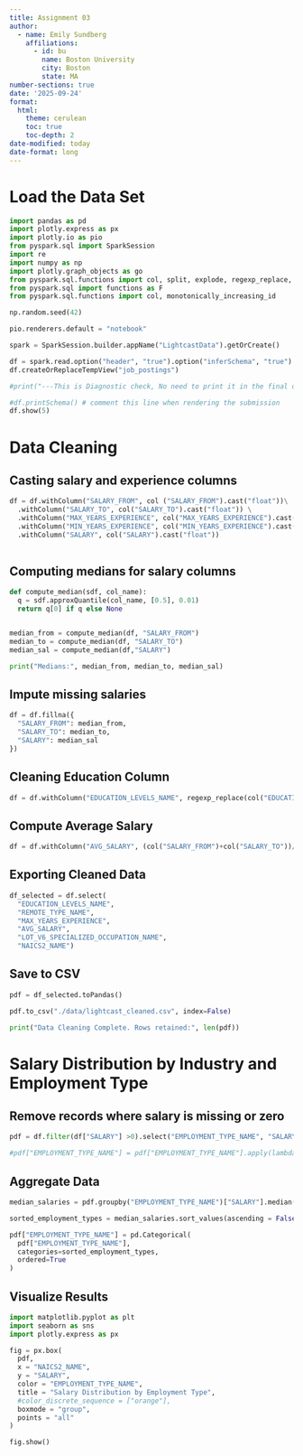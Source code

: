 ```yaml
---
title: Assignment 03
author:
  - name: Emily Sundberg
    affiliations:
      - id: bu
        name: Boston University
        city: Boston
        state: MA
number-sections: true
date: '2025-09-24'
format:
  html:
    theme: cerulean
    toc: true
    toc-depth: 2
date-modified: today
date-format: long
---
```


# Load the Data Set

```python
import pandas as pd
import plotly.express as px
import plotly.io as pio
from pyspark.sql import SparkSession
import re
import numpy as np
import plotly.graph_objects as go
from pyspark.sql.functions import col, split, explode, regexp_replace, transform, when
from pyspark.sql import functions as F
from pyspark.sql.functions import col, monotonically_increasing_id

np.random.seed(42)

pio.renderers.default = "notebook"

spark = SparkSession.builder.appName("LightcastData").getOrCreate()

df = spark.read.option("header", "true").option("inferSchema", "true").option("multiLine","true").option("escape", "\"").csv("/home/ubuntu/assignment-03-emily-sundberg-1/data/lightcast_job_postings.csv")
df.createOrReplaceTempView("job_postings")

#print("---This is Diagnostic check, No need to print it in the final doc---")

#df.printSchema() # comment this line when rendering the submission
df.show(5)

```

# Data Cleaning

## Casting salary and experience columns
```python

df = df.withColumn("SALARY_FROM", col ("SALARY_FROM").cast("float"))\
  .withColumn("SALARY_TO", col("SALARY_TO").cast("float")) \
  .withColumn("MAX_YEARS_EXPERIENCE", col("MAX_YEARS_EXPERIENCE").cast("float"))\
  .withColumn("MIN_YEARS_EXPERIENCE", col("MIN_YEARS_EXPERIENCE").cast("float"))\
  .withColumn("SALARY", col("SALARY").cast("float"))
  

```

## Computing medians for salary columns
```python
def compute_median(sdf, col_name):
  q = sdf.approxQuantile(col_name, [0.5], 0.01)
  return q[0] if q else None


median_from = compute_median(df, "SALARY_FROM")
median_to = compute_median(df, "SALARY_TO")
median_sal = compute_median(df,"SALARY")

print("Medians:", median_from, median_to, median_sal)

```
## Impute missing salaries

```python
df = df.fillna({
  "SALARY_FROM": median_from,
  "SALARY_TO": median_to,
  "SALARY": median_sal
})
```

## Cleaning Education Column

```python
df = df.withColumn("EDUCATION_LEVELS_NAME", regexp_replace(col("EDUCATION_LEVELS_NAME"), "[\n\r]", ""))

```

## Compute Average Salary

```python
df = df.withColumn("AVG_SALARY", (col("SALARY_FROM")+col("SALARY_TO"))/2)
```


## Exporting Cleaned Data

```python
df_selected = df.select(
  "EDUCATION_LEVELS_NAME",
  "REMOTE_TYPE_NAME",
  "MAX_YEARS_EXPERIENCE",
  "AVG_SALARY",
  "LOT_V6_SPECIALIZED_OCCUPATION_NAME",
  "NAICS2_NAME")

```

## Save to CSV

```python
pdf = df_selected.toPandas()

pdf.to_csv("./data/lightcast_cleaned.csv", index=False)

print("Data Cleaning Complete. Rows retained:", len(pdf))
```

# Salary Distribution by Industry and Employment Type

## Remove records where salary is missing or zero

```python
pdf = df.filter(df["SALARY"] >0).select("EMPLOYMENT_TYPE_NAME", "SALARY","NAICS2_NAME").toPandas()

#pdf["EMPLOYMENT_TYPE_NAME"] = pdf["EMPLOYMENT_TYPE_NAME"].apply(lambda x: re.sub(r"[^\x00-\x7F]+","",x))
```

## Aggregate Data

```python

median_salaries = pdf.groupby("EMPLOYMENT_TYPE_NAME")["SALARY"].median()

sorted_employment_types = median_salaries.sort_values(ascending = False).index

pdf["EMPLOYMENT_TYPE_NAME"] = pd.Categorical(
  pdf["EMPLOYMENT_TYPE_NAME"],
  categories=sorted_employment_types,
  ordered=True
)

```
## Visualize Results

```python

import matplotlib.pyplot as plt
import seaborn as sns
import plotly.express as px

fig = px.box(
  pdf,
  x = "NAICS2_NAME",
  y = "SALARY",
  color = "EMPLOYMENT_TYPE_NAME",
  title = "Salary Distribution by Employment Type",
  #color_discrete_sequence = ["orange"],
  boxmode = "group",
  points = "all" 
)

fig.show()

```


